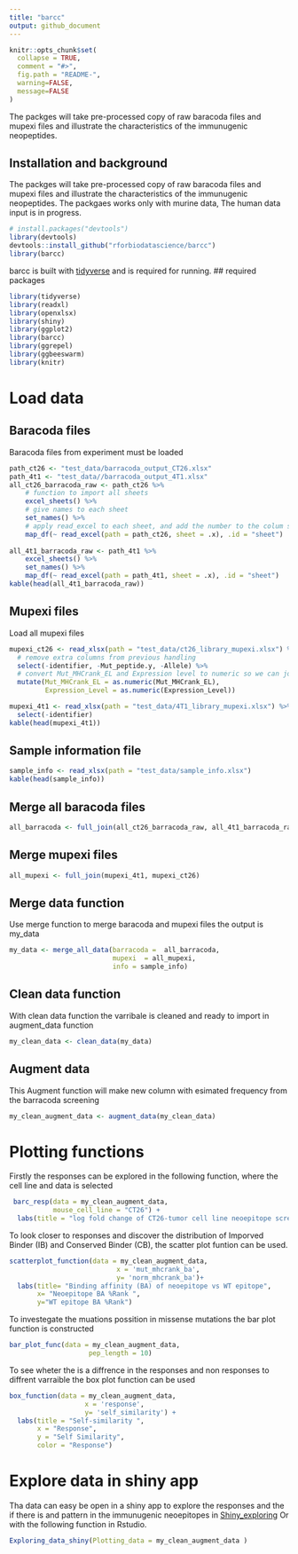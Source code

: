 ```yaml
---
title: "barcc"
output: github_document
---
```


<!-- README.md is generated from the README.Rmd file. Edit that file for updates -->

```r
knitr::opts_chunk$set(
  collapse = TRUE,
  comment = "#>",
  fig.path = "README-",
  warning=FALSE,
  message=FALSE
)
```

The packges will take pre-processed copy of raw baracoda files and mupexi files and illustrate the characteristics of the immunugenic neopeptides. 

## Installation and background

The packges will take pre-processed copy of raw baracoda files and mupexi files and illustrate the characteristics of the immunugenic neopeptides. 
The packgaes works only with murine data, The human data input is in progress. 

```r
# install.packages("devtools")
library(devtools)
devtools::install_github("rforbiodatascience/barcc")
library(barcc)
```
barcc is built with [tidyverse](https://github.com/tidyverse/tidyverse)  and is required for running.
## required packages 
```r
library(tidyverse)
library(readxl)
library(openxlsx)
library(shiny)
library(ggplot2)
library(barcc)
library(ggrepel)
library(ggbeeswarm)
library(knitr)
```

# Load data

## Baracoda files
Baracoda files from experiment must be loaded 
```r
path_ct26 <- "test_data/barracoda_output_CT26.xlsx"
path_4t1 <- "test_data//barracoda_output_4T1.xlsx"
all_ct26_barracoda_raw <- path_ct26 %>% 
    # function to import all sheets
    excel_sheets() %>% 
    # give names to each sheet
    set_names() %>% 
    # apply read_excel to each sheet, and add the number to the colum sheet
    map_df(~ read_excel(path = path_ct26, sheet = .x), .id = "sheet") 
  
all_4t1_barracoda_raw <- path_4t1 %>% 
    excel_sheets() %>% 
    set_names() %>% 
    map_df(~ read_excel(path = path_4t1, sheet = .x), .id = "sheet")
kable(head(all_4t1_barracoda_raw))

```

## Mupexi files 
Load all mupexi files 
```r
mupexi_ct26 <- read_xlsx(path = "test_data/ct26_library_mupexi.xlsx") %>% 
  # remove extra columns from previous handling
  select(-identifier, -Mut_peptide.y, -Allele) %>% 
  # convert Mut_MHCrank_EL and Expression level to numeric so we can join both files
  mutate(Mut_MHCrank_EL = as.numeric(Mut_MHCrank_EL),
         Expression_Level = as.numeric(Expression_Level))

mupexi_4t1 <- read_xlsx(path = "test_data/4T1_library_mupexi.xlsx") %>% 
  select(-identifier)
kable(head(mupexi_4t1))
```


## Sample information file 
```r
sample_info <- read_xlsx(path = "test_data/sample_info.xlsx")
kable(head(sample_info))
```


## Merge all baracoda files 

```r
all_barracoda <- full_join(all_ct26_barracoda_raw, all_4t1_barracoda_raw)
```

## Merge mupexi files 

```r
all_mupexi <- full_join(mupexi_4t1, mupexi_ct26) 
```

## Merge data function
Use merge function to merge baracoda and mupexi files the output is my_data 

```r
my_data <- merge_all_data(barracoda =  all_barracoda,
                          mupexi  = all_mupexi,
                          info = sample_info)

```

## Clean data function 
With clean data function the varribale is cleaned and ready to import in augment_data function 

```r
my_clean_data <- clean_data(my_data)
```

## Augment data 
This Augment function will make new column with esimated frequency from the barracoda screening 

```r
my_clean_augment_data <- augment_data(my_clean_data)
```


# Plotting functions 
Firstly the responses can be explored in the following function, where the cell line and data is selected

```r
 barc_resp(data = my_clean_augment_data,
           mouse_cell_line = "CT26") +
  labs(title = "log fold change of CT26-tumor cell line neoepitope screen")
```

To look closer to responses and discover the distribution of Imporved Binder (IB) and Conserved Binder (CB), the scatter plot funtion can be used. 
```r
scatterplot_function(data = my_clean_augment_data,
                           x = 'mut_mhcrank_ba', 
                           y= 'norm_mhcrank_ba')+
  labs(title= "Binding affinity (BA) of neoepitope vs WT epitope",
       x= "Neoepitope BA %Rank ",
       y="WT epitope BA %Rank")
```


To investegate the muations possition in missense mutations the bar plot function is constructed 
```r
bar_plot_func(data = my_clean_augment_data,
                    pep_length = 10)
```


To see wheter the is a diffrence in the responses and non responses to diffrent varraible the box plot function can be used 
```r
box_function(data = my_clean_augment_data, 
                   x = 'response',
                   y= 'self_similarity') +
  labs(title = "Self-similarity ", 
       x = "Response", 
       y = "Self Similarity",
       color = "Response")
```

# Explore data in shiny app 
Tha data can easy be open in a shiny app to explore the responses and the if there is and pattern in the immunugenic neoepitopes in [Shiny_exploring](https://annie-borch.shinyapps.io/exploring_data/)
Or with the following function in Rstudio.
```r
Exploring_data_shiny(Plotting_data = my_clean_augment_data )
```





